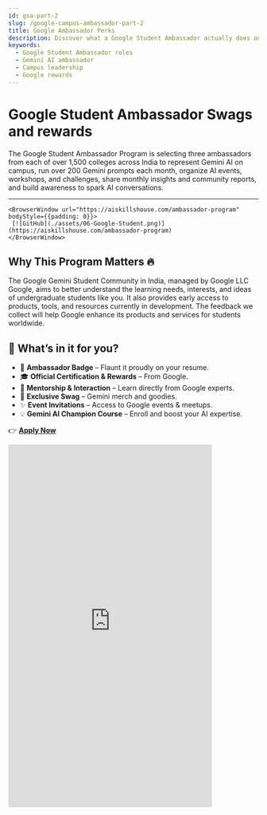 ```yaml
---
id: gsa-part-2
slug: /google-campus-ambassador-part-2
title: Google Ambassador Perks
description: Discover what a Google Student Ambassador actually does on campus and the rewards you can earn.
keywords:
  - Google Student Ambassador roles
  - Gemini AI ambassador
  - Campus leadership
  - Google rewards
---
```


# Google Student Ambassador Swags and rewards


The Google Student Ambassador Program is selecting three ambassadors from each of over 1,500 colleges across India to represent Gemini AI on campus,
 run over 200 Gemini prompts each month, organize AI events, workshops, and challenges, share monthly insights and community reports, and build awareness to spark AI conversations.

---

    <BrowserWindow url="https://aiskillshouse.com/ambassador-program" bodyStyle={{padding: 0}}>    
     [![GitHub](./assets/06-Google-Student.png)](https://aiskillshouse.com/ambassador-program)
    </BrowserWindow>

## Why This Program Matters 🔥
The Google Gemini Student Community in India, managed by Google LLC Google, 
aims to better understand the learning needs, interests, and ideas of undergraduate students like you. 
It also provides early access to products, tools, and resources currently in development. The feedback we 
collect will help Google enhance its products and services for students worldwide.

## 🎁 What’s in it for you?

- 🏅 **Ambassador Badge** – Flaunt it proudly on your resume.  
- 🎓 **Official Certification & Rewards** – From Google.  
- 🤝 **Mentorship & Interaction** – Learn directly from Google experts.  
- 🧢 **Exclusive Swag** – Gemini merch and goodies.  
- ✨ **Event Invitations** – Access to Google events & meetups.  
- 💡 **Gemini AI Champion Course** – Enroll and boost your AI expertise.  

👉 **[Apply Now](https://event.recodehive.com/gemini)**
<div style={{
  margin: "2rem 0",
  display: "flex",
  justifyContent: "center"
}}>
  <iframe
    width="410"
    height="728"
    src="https://www.youtube.com/embed/Y0vxk5m1pSU"
    title="Google Student Ambassador 2025 – Your Big Break! 🎁"
    frameBorder="0"
    allow="accelerometer; autoplay; clipboard-write; encrypted-media; gyroscope; picture-in-picture; web-share"
    referrerPolicy="strict-origin-when-cross-origin"
    allowFullScreen
  />
</div>

## 🎖️Reward Structure
Here’s how the reward categories will be during the Student Ambassador Program:

We know you might have more questions—and that’s totally okay!  
But here’s what we say for now: **Don’t overthink it.** These are amazon vouchers will be distributed when you get enough points.

<div style={{
  display: "flex",
  justifyContent: "center"
}}>
  [![GitHub](./assets/07-perks-google-student-ambassdor.png)](https://grow.google/intl/en_in/ai-skills/)
  [![GitHub](./assets/08-perks-google-student-ambassdor.png)](https://grow.google/intl/en_in/ai-skills/)
</div>

## 📥 How to Apply
Just apply for the program using the link below and take the first step towards becoming
 a **Google Student Ambassador**. Check out the other documentation in detail on step by step to apply for the program.

👉 **[Apply Now for the Google Student Ambassador Program](https://event.recodehive.com/gemini)**

---

# 🔗 Resources & Links

- 🌐 **Full Details:** [Google Student Ambassador](https://www.gsahelp.info/)
- 📝 **To Register:** [Google Gemini CA Registration](https://event.recodehive.com/gemini)
- ⚙️ **Official Site:** [AI Skills House](https://aiskillshouse.com)


  [![GitHub](./assets/01-Google-banner.png)](https://aiskillshouse.com/)

  <GiscusComments/>
